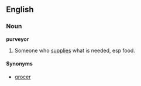 ==English==
===Noun===
'''purveyor'''

# Someone who [[supply|supplies]] what is needed, esp food.

====Synonyms====
*[[grocer]]